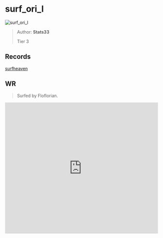 
# surf_ori_l

![surf_ori_l](https://raw.githubusercontent.com/Sayt123/SurfMapPics/Maps-and-bonuses/csgo/surf_ori_l.jpg)

> Author: **Stats33**
>
> Tier 3

## Records

[surfheaven](https://surfheaven.eu/map/surf_ori_l)

## WR

> Surfed by Floflorian.

<iframe
width="100%"
height="430"
src="https://www.youtube.com/embed/-DDHyt1j-8U"
frameborder="0"
allow="accelerometer; autoplay; clipboard-write; encrypted-media; gyroscope; picture-in-picture"
allowFullScreen
/>

```md

[Surf Timer] - Floflorian finished in 01:31:87 (WR -00:01:47). Improving by 00:02:38
[Surf Timer] - Floflorian beat the map record! Rank: 1/142


```
                